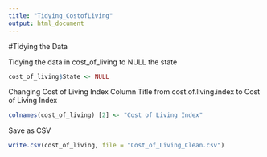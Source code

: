 ```yaml
---
title: "Tidying_CostofLiving"
output: html_document
---
```



#Tidying the Data

Tidying the data in cost_of_living to NULL the state

```r

cost_of_living$State <- NULL

```


Changing Cost of Living Index Column Title from cost.of.living.index to Cost of Living Index

```r

colnames(cost_of_living) [2] <- "Cost of Living Index"

```

Save as CSV

```r

write.csv(cost_of_living, file = "Cost_of_Living_Clean.csv")

```

